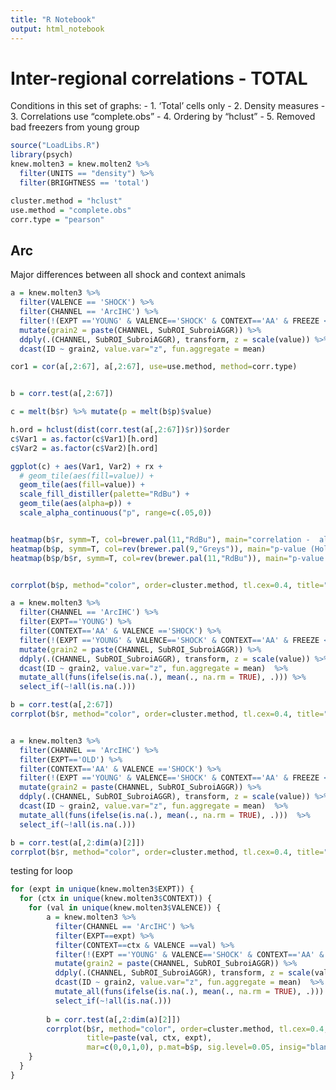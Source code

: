 ```yaml
---
title: "R Notebook"
output: html_notebook
---
```


# Inter-regional correlations - TOTAL
Conditions in this set of graphs:
- 1. 'Total' cells only
- 2. Density measures
- 3. Correlations use "complete.obs"
- 4. Ordering by "hclust"
- 5. Removed bad freezers from young group

```r
source("LoadLibs.R")
library(psych)
knew.molten3 = knew.molten2 %>%
  filter(UNITS == "density") %>%
  filter(BRIGHTNESS == 'total')

cluster.method = "hclust"
use.method = "complete.obs"
corr.type = "pearson"

```

## Arc
Major differences between all shock and context animals
```r

a = knew.molten3 %>%
  filter(VALENCE == 'SHOCK') %>%
  filter(CHANNEL == 'ArcIHC') %>%
  filter(!(EXPT =='YOUNG' & VALENCE=='SHOCK' & CONTEXT=='AA' & FREEZE < 30)) %>% # removes young bad freezers
  mutate(grain2 = paste(CHANNEL, SubROI_SubroiAGGR)) %>%
  ddply(.(CHANNEL, SubROI_SubroiAGGR), transform, z = scale(value)) %>%
  dcast(ID ~ grain2, value.var="z", fun.aggregate = mean) 

cor1 = cor(a[,2:67], a[,2:67], use=use.method, method=corr.type)


b = corr.test(a[,2:67])

c = melt(b$r) %>% mutate(p = melt(b$p)$value)

h.ord = hclust(dist(corr.test(a[,2:67])$r))$order
c$Var1 = as.factor(c$Var1)[h.ord]
c$Var2 = as.factor(c$Var2)[h.ord]

ggplot(c) + aes(Var1, Var2) + rx +
  # geom_tile(aes(fill=value)) +
  geom_tile(aes(fill=value)) +
  scale_fill_distiller(palette="RdBu") +
  geom_tile(aes(alpha=p)) +
  scale_alpha_continuous("p", range=c(.05,0))


heatmap(b$r, symm=T, col=brewer.pal(11,"RdBu"), main="correlation -  all shock arc")
heatmap(b$p, symm=T, col=rev(brewer.pal(9,"Greys")), main="p-value (Holm) - all shock arc")
heatmap(b$p/b$r, symm=T, col=rev(brewer.pal(11,"RdBu")), main="p-value (Holm) - all shock arc")


corrplot(b$p, method="color", order=cluster.method, tl.cex=0.4, title="p-values (Holm) - all shock arc", mar=c(0,0,1,0))


```



```r



a = knew.molten3 %>%
  filter(CHANNEL == 'ArcIHC') %>%
  filter(EXPT=='YOUNG') %>%
  filter(CONTEXT=='AA' & VALENCE =='SHOCK') %>%
  filter(!(EXPT =='YOUNG' & VALENCE=='SHOCK' & CONTEXT=='AA' & FREEZE < 30)) %>% # removes young bad freezers
  mutate(grain2 = paste(CHANNEL, SubROI_SubroiAGGR)) %>%
  ddply(.(CHANNEL, SubROI_SubroiAGGR), transform, z = scale(value)) %>%
  dcast(ID ~ grain2, value.var="z", fun.aggregate = mean)  %>%
  mutate_all(funs(ifelse(is.na(.), mean(., na.rm = TRUE), .))) %>%
  select_if(~!all(is.na(.)))

b = corr.test(a[,2:67])
corrplot(b$r, method="color", order=cluster.method, tl.cex=0.4, title="shock AA YOUNG", mar=c(0,0,1,0), p.mat=b$p, sig.level=0.05, insig="blank")


a = knew.molten3 %>%
  filter(CHANNEL == 'ArcIHC') %>%
  filter(EXPT=='OLD') %>%
  filter(CONTEXT=='AA' & VALENCE =='SHOCK') %>%
  filter(!(EXPT =='YOUNG' & VALENCE=='SHOCK' & CONTEXT=='AA' & FREEZE < 30)) %>% # removes young bad freezers
  mutate(grain2 = paste(CHANNEL, SubROI_SubroiAGGR)) %>%
  ddply(.(CHANNEL, SubROI_SubroiAGGR), transform, z = scale(value)) %>%
  dcast(ID ~ grain2, value.var="z", fun.aggregate = mean)  %>%
  mutate_all(funs(ifelse(is.na(.), mean(., na.rm = TRUE), .)))  %>%
  select_if(~!all(is.na(.)))

b = corr.test(a[,2:dim(a)[2]])
corrplot(b$r, method="color", order=cluster.method, tl.cex=0.4, title="shock AA OLD", mar=c(0,0,1,0), p.mat=b$p, sig.level=0.05, insig="blank")

```

testing for loop
```r
for (expt in unique(knew.molten3$EXPT)) {
  for (ctx in unique(knew.molten3$CONTEXT)) {
    for (val in unique(knew.molten3$VALENCE)) {
        a = knew.molten3 %>%
          filter(CHANNEL == 'ArcIHC') %>%
          filter(EXPT==expt) %>%
          filter(CONTEXT==ctx & VALENCE ==val) %>%
          filter(!(EXPT =='YOUNG' & VALENCE=='SHOCK' & CONTEXT=='AA' & FREEZE < 30)) %>% # removes young bad freezers
          mutate(grain2 = paste(CHANNEL, SubROI_SubroiAGGR)) %>%
          ddply(.(CHANNEL, SubROI_SubroiAGGR), transform, z = scale(value)) %>%
          dcast(ID ~ grain2, value.var="z", fun.aggregate = mean)  %>%
          mutate_all(funs(ifelse(is.na(.), mean(., na.rm = TRUE), .)))  %>%
          select_if(~!all(is.na(.)))
        
        b = corr.test(a[,2:dim(a)[2]])
        corrplot(b$r, method="color", order=cluster.method, tl.cex=0.4, 
                 title=paste(val, ctx, expt), 
                 mar=c(0,0,1,0), p.mat=b$p, sig.level=0.05, insig="blank")
    }
  }
}


```

